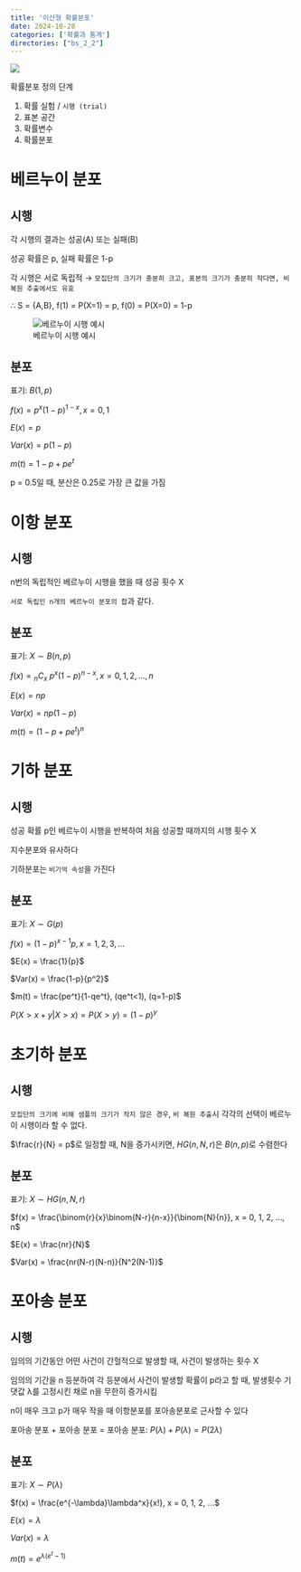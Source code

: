```yaml
---
title: '이산형 확률분포'
date: 2024-10-28
categories: ['확률과 통계']
directories: ["bs_2_2"]
---
```


![](/img/stat-thumb.jpg){.post-thumbnail}

확률분포 정의 단계

1. 확률 실험 / `시행 (trial)`
2. 표본 공간
3. 확률변수
4. 확률분포

# 베르누이 분포

## 시행

각 시행의 결과는 성공(A) 또는 실패(B)

성공 확률은 p, 실패 확률은 1-p

각 시행은 서로 독립적 → `모집단의 크기가 충분히 크고, 표본의 크기가 충분히 작다면, 비복원 추출에서도 유효`

∴ S = {A,B}, f(1) = P(X=1) = p, f(0) = P(X=0) = 1-p

![베르누이 시행 예시](/img/bernui.jpg)

## 분포

표기: $B(1,p)$

$f(x) = p^x(1-p)^{1-x}, x = 0, 1$

$E(x) = p$

$Var(x) = p(1-p)$

$m(t) = 1 - p + pe^t$

p = 0.5일 때, 분산은 0.25로 가장 큰 값을 가짐

# 이항 분포

## 시행

n번의 독립적인 베르누이 시행을 했을 때 성공 횟수 X

`서로 독립인 n개의 베르누이 분포의 합`과 같다.

## 분포

표기: $X \sim B(n,p)$

$f(x) = {_n}C_x$ $p^x(1-p)^{n-x}, x = 0, 1, 2, ..., n$

$E(x) = np$

$Var(x) = np(1-p)$

$m(t) = (1-p + pe^t)^n$

# 기하 분포

## 시행

성공 확률 p인 베르누이 시행을 반복하여 처음 성공할 때까지의 시행 횟수 X

지수분포와 유사하다

기하분포는 `비기억 속성`을 가진다

## 분포

표기: $X \sim G(p)$

$f(x) = (1-p)^{x-1}p, x = 1, 2, 3, ...$

$E(x) = \frac{1}{p}$

$Var(x) = \frac{1-p}{p^2}$

$m(t) = \frac{pe^t}{1-qe^t}, (qe^t<1), (q=1-p)$

$P(X > x + y | X > x) = P(X > y) = (1-p)^y$

# 초기하 분포

## 시행

`모집단의 크기에 비해 샘플의 크기가 작지 않은 경우`, `비 복원 추출`시 각각의 선택이 베르누이 시행이라 할 수 없다.

$\frac{r}{N} = p$로 일정할 때, N을 증가시키면, $HG(n, N, r)$은 $B(n, p)$로 수렴한다

## 분포

표기: $X \sim HG(n, N, r)$

$f(x) = \frac{\binom{r}{x}\binom{N-r}{n-x}}{\binom{N}{n}}, x = 0, 1, 2, ..., n$

$E(x) = \frac{nr}{N}$

$Var(x) = \frac{nr(N-r)(N-n)}{N^2(N-1)}$

# 포아송 분포

## 시행

임의의 기간동안 어떤 사건이 간헐적으로 발생할 때, 사건이 발생하는 횟수 X

임의의 기간을 n 등분하여 각 등분에서 사건이 발생할 확률이 p라고 할 때, 발생횟수 기댓값 λ를 고정시킨 채로 n을 무한히 증가시킴

n이 매우 크고 p가 매우 작을 때 이항분포를 포아송분포로 근사할 수 있다

포아송 분포 + 포아송 분포 = 포아송 분포: $P(λ) + P(λ) = P(2λ)$

## 분포

표기: $X \sim P(\lambda)$

$f(x) = \frac{e^{-\lambda}\lambda^x}{x!}, x = 0, 1, 2, ...$

$E(x) = \lambda$

$Var(x) = \lambda$

$m(t) = e^{\lambda(e^t-1)}$
